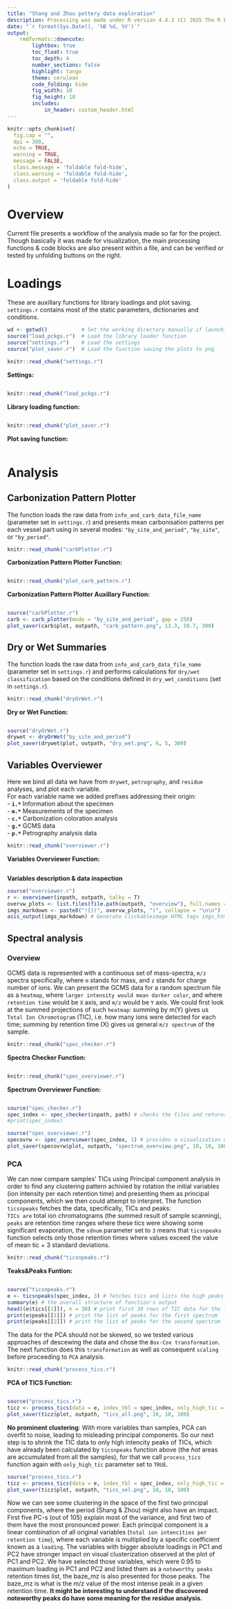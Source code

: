 ```yaml
---
title: "Shang and Zhou pottery data exploration"
description: Processing was made under R version 4.4.3 (C) 2025 The R Foundation for Statistical Computing
date: "`r format(Sys.Date(), '%B %d, %Y')`"
output:
    rmdformats::downcute:
        lightbox: true
        toc_float: true
        toc_depth: 4
        number_sections: false
        highlight: tango
        theme: cerulean
        code_folding: hide
        fig_width: 10
        fig_height: 10
        includes:
            in_header: custom_header.html
---
```



```r
knitr::opts_chunk$set(
  fig.cap = "",
  dpi = 300,
  echo = TRUE,
  warning = TRUE,
  message = FALSE,
  class.message = 'foldable fold-hide',
  class.warning = 'foldable fold-hide',
  class.output = 'foldable fold-hide'
)
```

# Overview
Current file presents a workflow of the analysis made so far for the project. Though basically it was made for visualization, the main processing functions & code blocks are also present within a file, and can be verified or tested by unfolding buttons on the right.

# Loadings
These are auxillary functions for library loadings and plot saving.\
`settings.r` contains most of the static parameters, dictionaries and conditions.

```r
wd <- getwd()           # Set the working directory manually if launching in R GUI
source("load_pckgs.r")  # Load the library loader function
source("settings.r")    # Load the settings
source("plot_saver.r")  # Load the function saving the plots to png
```

```r
knitr::read_chunk("settings.r")
```

<div class="right-align">
**Settings:**
</div>

```r
```

```r
knitr::read_chunk("load_pckgs.r")
```

<div class="right-align">
**Library loading function:**
</div>

```r
```

```r
knitr::read_chunk("plot_saver.r")
```

<div class="right-align">
**Plot saving function:**
</div>

```r
```

# Analysis

## Carbonization Pattern Plotter

The function loads the raw data from `info_and_carb_data_file_name` (parameter set in `settings.r`) and presents mean carbonisation patterns per each vessel part using in several modes: `"by_site_and_period"`, `"by_site"`, or `"by_period"`.


```r
knitr::read_chunk("carbPlotter.r")
```

<div class="right-align">
**Carbonization Pattern Plotter Function:**
</div>

```r
```

```r
knitr::read_chunk("plot_carb_pattern.r")
```

<div class="right-align">
**Carbonization Pattern Plotter Auxillary Function:**
</div>

```r
```

```r
source("carbPlotter.r")
carb <- carb_plotter(mode = "by_site_and_period", gap = 250)
plot_saver(carb$plot, outpath, "carb_pattern.png", 13.3, 10.7, 300)
```

## Dry or Wet Summaries

The function loads the raw data from `info_and_carb_data_file_name` (parameter set in `settings.r`) and performs calculations for `dry/wet classification` based on the conditions defined in `dry_wet_conditions` (set in `settings.r`).

```r
knitr::read_chunk("dryOrWet.r")
```

<div class="right-align">
**Dry or Wet Function:**
</div>

```r
```

```r
source("dryOrWet.r")
drywet <- dryOrWet("by_site_and_period")
plot_saver(drywet$plot, outpath, "dry_wet.png", 6, 5, 300)
```

## Variables Overviewer
Here we bind all data we have from `drywet`, `petrography`, and `residue` analyses, and plot each variable.\
For each variable name we added prefixes addressing their origin:\
- **`i.*`**  Information about the specimen\
- **`m.*`**  Measurements of the specimen\
- **`c.*`**  Carbonization coloration analysis\
- **`g.*`**  GCMS data\
- **`p.*`**  Petrography analysis data\

```r
knitr::read_chunk("overviewer.r")
```

<div class="right-align">
**Variables Overviewer Function:**
</div>

```r
```

<div class="right-align">
**Variables description & data inspection**
</div>
```r
source("overviewer.r")
r <- overviewer(inpath, outpath, talky = T)
overvw_plots <- list.files(file.path(outpath, "overview"), full.names = TRUE)
imgs_markdown <- paste0("![](", overvw_plots, ")", collapse = "\n\n")
asis_output(imgs_markdown) # Generate clickableimage HTML tags imgs_html 
```


## Spectral analysis
### Overview
GCMS data is represented with a continuous set of mass-spectra, `m/z` spectra specifically, where `m` stands for mass, and `z` stands for charge number of ions. We can present the GCMS data for a random spectrum file as a `heatmap`, where `larger intensity would mean darker color`, and where `retention time` would be `X` axis, and `m/z` would be `Y` axis. We could first look at the summed projections of such `heatmap`: summing by m\z (Y) gives us `Total Ion Chromotogram` (TIC), i.e. how many ions were detected for each time; summing by retention time (X) gives us general `m/z spectrum` of the sample.

```r
knitr::read_chunk("spec_checker.r")
```

<div class="right-align">
**Spectra Checker Function:**
</div>

```r
```


```r
knitr::read_chunk("spec_overviewer.r")
```

<div class="right-align">
**Spectrum Overviewer Function:**
</div>

```r
```


```r
source("spec_checker.r")
spec_index <- spec_checker(inpath, path) # checks the files and returns the list of verified paths & metadata
#print(spec_index)

source("spec_overviewer.r")
specovrw <- spec_overviewer(spec_index, 1) # provides a visualization of GCMS data for the first spectrum in the folder
plot_saver(specovrw$plot, outpath, "spectrum_overview.png", 10, 10, 100)
```

### PCA
We can now compare samples' TICs using Principal component analysis in order to find any clustering pattern achivied by rotation the initial variables (ion intensity per each retention time) and presenting them as principal components, which we then could attempt to interpret. The function `ticsnpeaks` fetches the data, specifically, TICs and peaks:\
`TICs are` total ion chromatograms (the summed result of sample scanning), `peaks` are retention time ranges where these tics were showing some significant evaporation, the `sdnum` parameter set to `3` means that `ticsnpeaks` function selects only those retention times where values exceed the value of mean tic + 3 standard deviations.

```r
knitr::read_chunk("ticsnpeaks.r")
```

<div class="right-align">
**Teaks&Peaks Funtion:**
</div>

```r
```

```r
source("ticsnpeaks.r")
e <- ticsnpeaks(spec_index, 3) # fetches tics and lists the high peaks
summary(e) # the overall structure of function's output
head((e$tics[[1]]), n = 30) # print first 30 rows of TIC data for the first spectrum
print(e$peaks[[1]]) # print the list of peaks for the first spectrum
print(e$peaks[[2]]) # print the list of peaks for the second spectrum
```

The data for the PCA should not be skewed, so we tested various approaches of descewing the data and chose the `Box-Cox transformation`. The next function does this `transformation` as well as consequent `scaling` before proceeding to `PCA` analysis.


```r
knitr::read_chunk("process_tics.r")
```

<div class="right-align">
**PCA of TICS Function:**
</div>

```r
```


```r
source("process_tics.r")
ticz <- process_tics(data = e, index_tbl = spec_index, only_high_tic = F)
plot_saver(ticz$plot, outpath, "tics_all.png", 10, 10, 100)
```

**No prominent clustering**: With more variables than samples, PCA can overfit to noise, leading to misleading principal components. So our next step is to shrink the TIC data to only high intencity peaks of TICs, which have already been calculated by `ticsnpeaks` function above (the *hot* areas are accumulated from all the samples), for that we call `process_tics` function again with `only_high_tic` parameter set to `TRUE`.

```r
source("process_tics.r")
ticz <- process_tics(data = e, index_tbl = spec_index, only_high_tic = T)
plot_saver(ticz$plot, outpath, "tics_sel.png", 10, 10, 100)
```

Now we can see some clustering in the space of the first two principal components, where the period (Shang & Zhou) might also have an impact. First five PC-s (out of 105) explain most of the variance, and first two of them have the most pronounced power. Each principal component is a linear combination of all original variables (`total ion intencities per retention time`), where each variable is multiplied by a specific coefficient known as a `loading`. The variables with bigger absolute loadings in PC1 and PC2 have stronger impact on visual clusterization observed at the plot of PC1 and PC2. We have selected those variables, which were 0.95 to maximum loading in PC1 and PC2 and listed them as a `noteworthy peaks` retention times list, the baze_mz is also presented for those peaks. The baze_mz is what is the m/z value of the most intense peak in a given retention time. **It might be interesting to understand if the discovered noteworthy peaks do have some meaning for the residue analysis.**